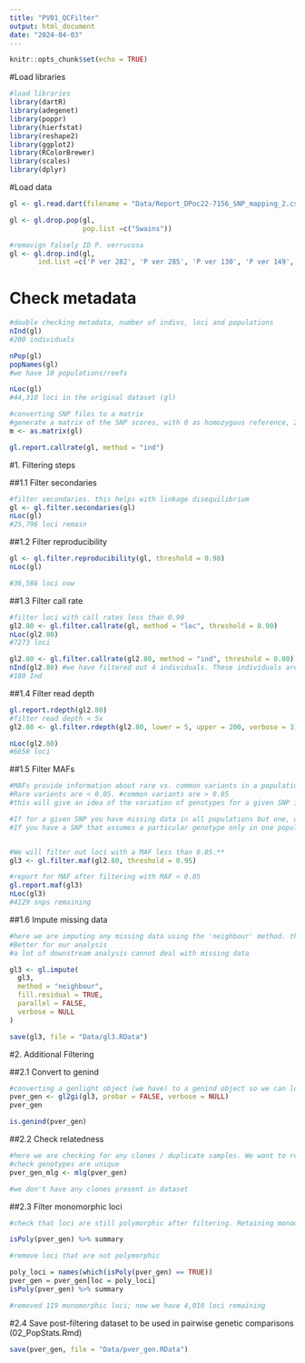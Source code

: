 ```yaml
---
title: "PV01_QCFilter"
output: html_document
date: "2024-04-03"
---
```


```r
knitr::opts_chunk$set(echo = TRUE)
```


#Load libraries
```r
#load libraries 
library(dartR)
library(adegenet)
library(poppr)
library(hierfstat)
library(reshape2)
library(ggplot2)
library(RColorBrewer)
library(scales)
library(dplyr)
```

#Load data
```r
gl <- gl.read.dart(filename = "Data/Report_DPoc22-7156_SNP_mapping_2.csv", covfilename = "Data/Pverrucosa_DartLIMS_sector.csv")

gl <- gl.drop.pop(gl, 
                  pop.list =c("Swains"))

#removign falsely ID P. verrucosa
gl <- gl.drop.ind(gl, 
       ind.list =c('P ver 282', 'P ver 285', 'P ver 130', 'P ver 149', 'P ver 126'))
```

# Check metadata
```r
#double checking metadata, number of indivs, loci and populations 
nInd(gl)
#200 individuals

nPop(gl)
popNames(gl)
#we have 10 populations/reefs 

nLoc(gl)
#44,310 loci in the original dataset (gl)

#converting SNP files to a matrix 
#generate a matrix of the SNP scores, with 0 as homozygous reference, 2 as homozygous alternate and 1 as heterozygous
m <- as.matrix(gl)

gl.report.callrate(gl, method = "ind")
```

#1. Filtering steps

##1.1 Filter secondaries
```r
#filter secondaries. this helps with linkage disequilibrium 
gl <- gl.filter.secondaries(gl)
nLoc(gl)
#25,796 loci remain
```

##1.2 Filter reproducibility 
```r
gl <- gl.filter.reproducibility(gl, threshold = 0.98)
nLoc(gl)

#36,586 loci now
```



##1.3 Filter call rate
```r
#filter loci with call rates less than 0.90 
gl2.80 <- gl.filter.callrate(gl, method = "loc", threshold = 0.90)
nLoc(gl2.80)
#7273 loci

gl2.80 <- gl.filter.callrate(gl2.80, method = "ind", threshold = 0.80)
nInd(gl2.80) #we have filtered out 4 individuals. These individuals are: [1] "A ten 176" "A ten 051" "A ten 052" "A ten 302"
#180 Ind 

``` 

##1.4 Filter read depth
```r
gl.report.rdepth(gl2.80)
#filter read depth < 5x
gl2.80 <- gl.filter.rdepth(gl2.80, lower = 5, upper = 200, verbose = 3)

nLoc(gl2.80)
#6658 loci 
```


##1.5 Filter MAFs
```r
#MAFs provide information about rare vs. common variants in a population. 
#Rare varients are < 0.05. #common variants are > 0.05 
#this will give an idea of the variation of genotypes for a given SNP in a population. If MAF for a population is low, it implies the major allele for the SNP is conserved and fixed, potentially. If MAF is high, it indicates the SNP is not conserved.

#If for a given SNP you have missing data in all populations but one, we would exclude such SNP from the analysis (but if you applied the 95% missingness filter you probably already settled this). 
#If you have a SNP that assumes a particular genotype only in one population, then keep it, as this SNP could be very informative about population structure and local adaptation


#We will filter out loci with a MAF less than 0.05.**
gl3 <- gl.filter.maf(gl2.80, threshold = 0.95) 

#report for MAF after filtering with MAF < 0.05 
gl.report.maf(gl3)
nLoc(gl3)
#4129 snps remaining 

```

##1.6 Impute missing data 
```r
#here we are imputing any missing data using the 'neighbour' method. this is essential for some analyses later on to not have missing data. The advantage of the 'neighbour' approach (compared to 'HW' or 'frequency')is that it works regardless of how many individuals are in the population to which the focal individual belongs, and the displacement of the individual is haphazard as opposed to drawing individual toward the population centroid with HW or Freq. 
#Better for our analysis 
#a lot of downstream analysis cannot deal with missing data 

gl3 <- gl.impute(
  gl3,
  method = "neighbour",
  fill.residual = TRUE,
  parallel = FALSE,
  verbose = NULL
)

save(gl3, file = "Data/gl3.RData")
```

#2. Additional Filtering

##2.1 Convert to genind
```r
#converting a genlight object (we have) to a genind object so we can look at genetic data at an individual data using adegenet package. 
pver_gen <- gl2gi(gl3, probar = FALSE, verbose = NULL)
pver_gen

is.genind(pver_gen)
```

##2.2 Check relatedness
```r
#here we are checking for any clones / duplicate samples. We want to remove any that are. 
#check genotypes are unique
pver_gen_mlg <- mlg(pver_gen)

#we don't have any clones present in dataset
```

##2.3 Filter monomorphic loci
```r
#check that loci are still polymorphic after filtering. Retaining monomorphic loci unnecessarily increases the size of the dataset and will affect some calculations.

isPoly(pver_gen) %>% summary

#remove loci that are not polymorphic

poly_loci = names(which(isPoly(pver_gen) == TRUE))
pver_gen = pver_gen[loc = poly_loci]
isPoly(pver_gen) %>% summary

#removed 119 monomorphic loci; now we have 4,010 loci remaining 
```

#2.4 Save post-filtering dataset to be used in pairwise genetic comparisons (02_PopStats.Rmd)
```r
save(pver_gen, file = "Data/pver_gen.RData")
```
